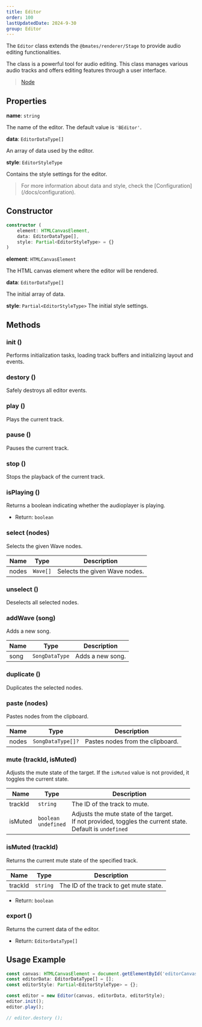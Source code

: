 ```yaml
---
title: Editor
order: 100
lastUpdatedDate: 2024-9-30
group: Editor
---
```


The `Editor` class extends the `@bmates/renderer/Stage` to provide audio editing functionalities.

The class is a powerful tool for audio editing.
This class manages various audio tracks and offers editing features through a user interface.

> [Node](/docs/renderer/stage)

## Properties

**name**: `string`

The name of the editor. The default value is `'BEditor'`.

**data**: `EditorDataType[]`

An array of data used by the editor.

**style**: `EditorStyleType`

Contains the style settings for the editor.

> For more information about data and style, check the [Configuration] (/docs/configuration).

## Constructor

```typescript
constructor (
    element: HTMLCanvasElement,
    data: EditorDataType[],
    style: Partial<EditorStyleType> = {}
)
```

**element**: `HTMLCanvasElement`

The HTML canvas element where the editor will be rendered.

**data**: `EditorDataType[]`

The initial array of data.

**style**: `Partial<EditorStyleType>`
The initial style settings.

## Methods

### init ()

Performs initialization tasks, loading track buffers and initializing layout and events.

### destory ()

Safely destroys all editor events.

### play ()

Plays the current track.

### pause ()

Pauses the current track.

### stop ()

Stops the playback of the current track.

### isPlaying ()

Returns a boolean indicating whether the audioplayer is playing.

- Return: `boolean`

### select (nodes)

Selects the given Wave nodes.

| Name  | Type     | Description                   |
| ----- | -------- | ----------------------------- |
| nodes | `Wave[]` | Selects the given Wave nodes. |

### unselect ()

Deselects all selected nodes.

### addWave (song)

Adds a new song.

| Name | Type           | Description      |
| ---- | -------------- | ---------------- |
| song | `SongDataType` | Adds a new song. |

### duplicate ()

Duplicates the selected nodes.

### paste (nodes)

Pastes nodes from the clipboard.

| Name  | Type              | Description                      |
| ----- | ----------------- | -------------------------------- |
| nodes | `SongDataType[]?` | Pastes nodes from the clipboard. |

### mute (trackId, isMuted)

Adjusts the mute state of the target.
If the `isMuted` value is not provided, it toggles the current state.

| Name    | Type                        | Description                                                                                                      |
| ------- | --------------------------- | ---------------------------------------------------------------------------------------------------------------- |
| trackId | `string`                    | The ID of the track to mute.                                                                                     |
| isMuted | `boolean` <br/> `undefined` | Adjusts the mute state of the target.<br/>If not provided, toggles the current state.<br/>Default is `undefined` |

### isMuted (trackId)

Returns the current mute state of the specified track.

| Name    | Type     | Description                            |
| ------- | -------- | -------------------------------------- |
| trackId | `string` | The ID of the track to get mute state. |

- Return: `boolean`

### export ()

Returns the current data of the editor.

- Return: `EditorDataType[]`

## Usage Example

```typescript
const canvas: HTMLCanvasElement = document.getElementById('editorCanvas');
const editorData: EditorDataType[] = [];
const editorStyle: Partial<EditorStyleType> = {};

const editor = new Editor(canvas, editorData, editorStyle);
editor.init();
editor.play();

// editor.destory ();
```
